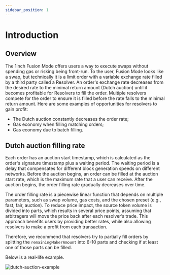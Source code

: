 ```yaml
---
sidebar_position: 1
---
```


# Introduction

## Overview

The 1inch Fusion Mode offers users a way to execute swaps without spending gas or risking being front-run. To the user, Fusion Mode looks like a swap, but technically it is a limit order with a variable exchange rate filled by a third party called a Resolver. An order's exchange rate decreases from the desired rate to the minimal return amount (Dutch auction) until it becomes profitable for Resolvers to fill the order. Multiple resolvers compete for the order to ensure it is filled before the rate falls to the minimal return amount. Here are some examples of opportunities for resolvers to gain profit:

- The Dutch auction constantly decreases the order rate;
- Gas economy when filling matching orders;
- Gas economy due to batch filling.

## Dutch auction filling rate

Each order has an auction start timestamp, which is calculated as the order's signature timestamp plus a waiting period. The waiting period is a delay that compensates for different block generation speeds on different networks. Before the auction begins, an order can be filled at the auction start rate, which is the maximum rate that a user can receive. After the auction begins, the order filling rate gradually decreases over time.

The order filling rate is a piecewise linear function that depends on multiple parameters, such as swap volume, gas costs, and the chosen preset (e.g., fast, fair, auction). To reduce price impact, the source token volume is divided into parts, which results in several price points, assuming that arbitragers will move the price back after each resolver’s trade. This approach benefits users by providing better rates, while also allowing resolvers to make a profit from each transaction.

Therefore, we recommend that resolvers try to partially fill orders by splitting the `remainingMakerAmount` into 6-10 parts and checking if at least one of those parts can be filled.

Below is a real-life example.

<img src='/img/fusion/auction-4.png' alt="dutch-auction-example"/>

